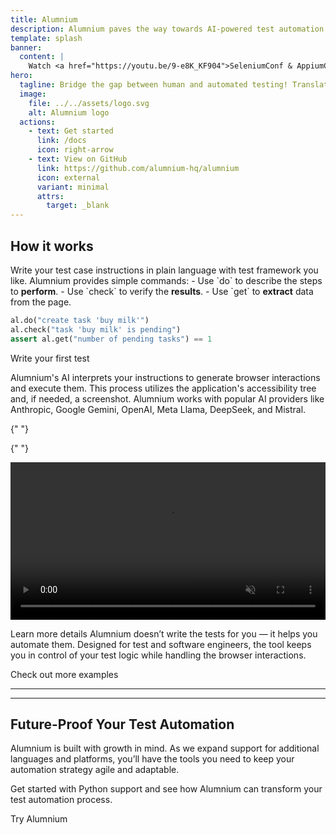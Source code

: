 ```yaml
---
title: Alumnium
description: Alumnium paves the way towards AI-powered test automation. Write human-readable test instructions and let Alumnium translate them into executable commands.
template: splash
banner:
  content: |
    Watch <a href="https://youtu.be/9-e8K_KF904">SeleniumConf & AppiumConf 2025 talk</a> and <a href="https://youtu.be/NbQrcpllTyA">BrowserStack webinar</a> about Alumnium!
hero:
  tagline: Bridge the gap between human and automated testing! Translate your test instructions into executable commands using AI.
  image:
    file: ../../assets/logo.svg
    alt: Alumnium logo
  actions:
    - text: Get started
      link: /docs
      icon: right-arrow
    - text: View on GitHub
      link: https://github.com/alumnium-hq/alumnium
      icon: external
      variant: minimal
      attrs:
        target: _blank
---
```



<IntegratesWith />

<FeaturesBlock />

## How it works

<Card title="Write Human-Readable Instructions" icon="pencil">
Write your test case instructions in plain language with test framework you like. Alumnium provides simple commands:
- Use `do` to describe the steps to <b>perform</b>.
- Use `check` to verify the <b>results</b>.
- Use `get` to <b>extract</b> data from the page.

```python title="todo_test.py"
al.do("create task 'buy milk'")
al.check("task 'buy milk' is pending")
assert al.get("number of pending tasks") == 1
```

  <LinkButton href="/docs/getting-started/writing-first-test" variant="secondary">Write your first test</LinkButton>
</Card>

<Card title="AI-Powered Test Execution" icon="translate">
  Alumnium's AI interprets your instructions to generate browser interactions and execute them. This process utilizes the application's accessibility tree and, if needed, a screenshot. Alumnium works with popular AI providers like Anthropic, Google Gemini, OpenAI, Meta Llama, DeepSeek, and Mistral.

{" "}

{" "}

<video class="rounded-xl" alt="Alumnium overview" autoplay loop muted playsinline preload width="100%" height="auto">
  <source src="/videos/overview.mp4" type="video/mp4" />
  <source src="/videos/overview.webm" type="video/webm" />
</video>

  <LinkButton href="/docs" variant="secondary">Learn more details</LinkButton>
</Card>
<Card title="Engineer-Centric Flexibility" icon="warning">
  Alumnium doesn’t write the tests for you — it helps you automate them. Designed for test and software engineers, the
  tool keeps you in control of your test logic while handling the browser interactions.

  <LinkButton href="https://github.com/alumnium-hq/alumnium/tree/main/examples" icon="external" variant="secondary" target="_blank">Check out more examples</LinkButton>
</Card>

<SupportedBy />

<hr />
<GetNotified />
<hr />

## Future-Proof Your Test Automation

Alumnium is built with growth in mind. As we expand support for additional languages and platforms, you’ll have the tools you need to keep your automation strategy agile and adaptable.

Get started with Python support and see how Alumnium can transform your test automation process.

<LinkButton href="/docs/getting-started/installation" variant="secondary">
  Try Alumnium
</LinkButton>
